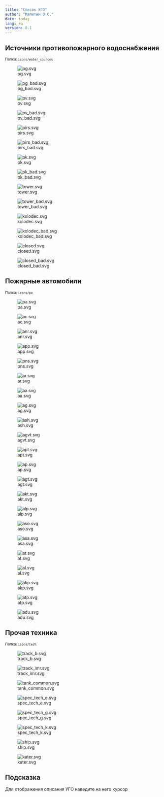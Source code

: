 ---
title: "Список УГО"
author: "Малютин О.С."
date: today
lang: ru
version: 0.1
---

## Источники противопожарного водоснабжения

<small>Папка: `icons/water_sources`</small>

::: {layout-ncol=4}
![pg.svg](icons/water_sources/pg.svg "ПГ - пожарный гидрант")

![pg_bad.svg](icons/water_sources/pg_bad.svg "ПГ - пожарный гидрант, неисправный")

![pv.svg](icons/water_sources/pv.svg "ПВ - пожарный водоем")

![pv_bad.svg](icons/water_sources/pv_bad.svg "ПВ - пожарный, неисправный")

![pirs.svg](icons/water_sources/pirs.svg "Пожарный пирс")

![pirs_bad.svg](icons/water_sources/pirs_bad.svg "Пожарный пирс, неисправный")

![pk.svg](icons/water_sources/pk.svg "ПК - пожарный кран")

![pk_bad.svg](icons/water_sources/pk_bad.svg "ПК - пожарный кран, неисправный")

![tower.svg](icons/water_sources/tower.svg "Водонапорная башня")

![tower_bad.svg](icons/water_sources/tower_bad.svg "Водонапорная башня, неисправный")

![kolodec.svg](icons/water_sources/kolodec.svg "Колодец")

![kolodec_bad.svg](icons/water_sources/kolodec_bad.svg "Колодец, неисправный")

![closed.svg](icons/water_sources/closed.svg "Закрытый водоисточник")

![closed_bad.svg](icons/water_sources/closed_bad.svg "Закрытый водоисточник, неисправный")

:::



## Пожарные автомобили

<small>Папка: `icons/pa`</small>

::: {layout-ncol=6}
![pa.svg](icons/pa/pa_common.svg "ПА - пожарный автомобиль, общее обозначение")

![ac.svg](icons/pa/ac.svg "АЦ - пожарная автоцистерна")

![anr.svg](icons/pa/anr.svg "АНР - пожарный автомобиль насосно-рукавный")

![app.svg](icons/pa/app.svg "АПП - Пожарный автомобиль первой помощи")

![pns.svg](icons/pa/pns.svg "ПНС - Пожарная автонасосная станция")

![ar.svg](icons/pa/ar.svg "АР - Пожарный рукавный автомобиль")

![aa.svg](icons/pa/aa.svg "АА - Пожарный аэродромный автомобиль")

![ag.svg](icons/pa/ag.svg "АГ - Пожарный автомобиль газодымозащитной службы")

![ash.svg](icons/pa/ash.svg "АШ - Пожарный штабной автомобиль")

![agvt.svg](icons/pa/agvt.svg "АГВТ - Пожарный автомобиль газоводяного тушения")

![apt.svg](icons/pa/apt.svg "АПТ - Пожарный автомобиль пенного тушения")

![ap.svg](icons/pa/ap.svg "АПТ - Пожарный автомобиль порошкового тушения")

![agt.svg](icons/pa/agt.svg "АГТ - Пожарный автомобиль газового тушения (углекислый газ)")

![akt.svg](icons/pa/akt.svg "АПТ - Пожарный автомобиль комбинированного тушения")

![alp.svg](icons/pa/alp.svg "АЛП - Пожарная автолаборатория")

![aso.svg](icons/pa/aso.svg "АСО - Пожарный автомобиль связи и освещения")

![asa.svg](icons/pa/asa.svg "АСА - Пожарный аварийно-спасательный автомобиль")

![at.svg](icons/pa/at.svg "АТ - Пожарно-технический автомобиль")

![al.svg](icons/pa/al.svg "АЛ - пожарная автолестница")

![akp.svg](icons/pa/akp.svg "АКП - пожарный автоподъемник коленчатый")

![atp.svg](icons/pa/atp.svg "АТП - пожарный автоподъемник телескопический")

![adu.svg](icons/pa/adu.svg "АПТ - Пожарный автомобиль порошкового тушения")

:::


## Прочая техника

<small>Папка: `icons/tech`</small>

::: {layout-ncol=6}

![track_b.svg](icons/tech/track_b.svg "Машина на гусеничном ходу (Б – бульдозер)")

![track_imr.svg](icons/tech/track_imr.svg "Машина на гусеничном ходу (ИМР – инженерная машина разграждения)")

![tank_common.svg](icons/tech/tank_common.svg "Пожарный танк - общее обозначение")

![spec_tech_e.svg](icons/tech/spec_tech_e.svg "Колесные инженерные и специальные машины (Э – эвакуатор)")

![spec_tech_g.svg](icons/tech/spec_tech_g.svg "Колесные инженерные и специальные машины (Г - грейдер)")

![spec_tech_k.svg](icons/tech/spec_tech_k.svg "Колесные инженерные и специальные машины (К - кран)")

![ship.svg](icons/tech/ship.svg "Судно пожарное")

![kater.svg](icons/tech/kater.svg "Катер пожарный")

:::






:::{.callout-tip}
# Подсказка

Для отображения описания УГО наведите на него курсор
:::